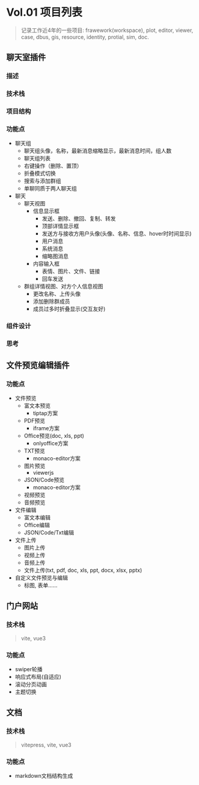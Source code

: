 # Vol.01 项目列表

> 记录工作近4年的一些项目: frawework(workspace), plot, editor, viewer, case, dbus, gis, resource, identity, protial, sim, doc.

## 聊天室插件

### 描述

### 技术栈

### 项目结构

### 功能点

- 聊天组
  - 聊天组头像，名称，最新消息缩略显示，最新消息时间，组人数
  - 聊天组列表
  - 右键操作（删除、置顶）
  - 折叠模式切换
  - 搜索与添加群组
  - 单聊同质于两人聊天组
- 聊天
  - 聊天视图
    - 信息显示框
      - 发送、删除、撤回、复制、转发
      - 顶部详情显示框
      - 发送方与接收方用户头像(头像、名称、信息、hover时时间显示)
      - 用户消息
      - 系统消息
      - 缩略图消息
    - 内容输入框
      - 表情、图片、文件、链接
      - 回车发送
  - 群组详情视图、对方个人信息视图
    - 更改名称、上传头像
    - 添加删除群成员
    - 成员过多时折叠显示(交互友好)

### 组件设计

### 思考

## 文件预览编辑插件

### 功能点

- 文件预览
  - 富文本预览
    - tiptap方案
  - PDF预览
    - iframe方案
  - Office预览(doc, xls, ppt)
    - onlyoffice方案
  - TXT预览
    - monaco-editor方案
  - 图片预览
    - viewerjs
  - JSON/Code预览
    - monaco-editor方案
  - 视频预览
  - 音频预览
- 文件编辑
  - 富文本编辑
  - Office编辑
  - JSON/Code/Txt编辑
- 文件上传
  - 图片上传
  - 视频上传
  - 音频上传
  - 文件上传(txt, pdf, doc, xls, ppt, docx, xlsx, pptx)
- 自定义文件预览与编辑
  - 标图, 表单……

## 门户网站

### 技术栈

> vite, vue3

### 功能点

- swiper轮播
- 响应式布局(自适应)
- 滚动分页动画
- 主题切换

## 文档

### 技术栈

> vitepress, vite, vue3

### 功能点

- markdown文档结构生成
